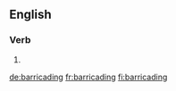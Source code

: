 ==English==

===Verb===
{{head|en|present participle}}

# {{present participle of|barricade|lang=en|nocat=1}}

[[de:barricading]]
[[fr:barricading]]
[[fi:barricading]]